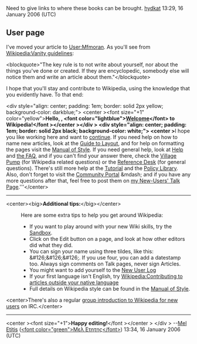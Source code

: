<article id="3739390" title=User talk:Mfmoran>
	<talkpage id="3739390" title="User talk:Mfmoran">
Need to give links to where these books can be brought.
[[User:Hydkat|hydkat]] 13:29, 16 January 2006 (UTC)

== User page ==

I've moved your article to [[User:Mfmoran]].  As you'll see from [[Wikipedia:Vanity guidelines]]:

&lt;blockquote&gt;&quot;The key rule is to not write about yourself, nor about the things you've done or created. If they are encyclopedic, somebody else will notice them and write an article about them.&quot;&lt;/blockquote&gt;

I hope that you'll stay and contribute to Wikipedia, using the knowledge that you evidently have.  To that end:

&lt;div style=&quot;align: center; padding: 1em; border: solid 2px yellow; background-color: darkblue;&quot;&gt;
&lt;center &gt;&lt;font size=&quot;+1&quot; color=&quot;yellow&quot;&gt;'''Hello, {{PAGENAME}}, &lt;font color=&quot;lightblue&quot;&gt;[[Wikipedia:Welcome, newcomers|Welcome]]&lt;/font&gt; to Wikipedia!&lt;/font &gt;&lt;/center &gt;&lt;/div &gt;
&lt;div style=&quot;align: center; padding: 1em; border: solid 2px black; background-color: white;&quot;&gt;		 
&lt;center &gt;'''I hope you like working here and want to [[Wikipedia:wikipedians|continue]]. If you need help on how to name new articles, look at the [[Wikipedia:Guide to layout|Guide to Layout]], and for help on formatting the pages visit the [[Wikipedia:Manual of Style|Manual of Style]]. If you need general help, look at [[Wikipedia:Help|Help]] and [[Wikipedia:FAQ|the FAQ]], and if you can't find your answer there, check the [[Wikipedia:Village pump|Village Pump]] (for Wikipedia related questions) or the [[Wikipedia:Reference desk|Reference Desk]] (for general questions).  There's still more help at the [[Wikipedia:Tutorial|Tutorial]] and the [[Wikipedia:Policy Library|Policy Library]].  Also, don't forget to visit the [[Wikipedia:Community Portal|Community Portal]] &amp;mdash; and if you have any more questions after that, feel free to post them on [[User talk:Mel Etitis/New users|my New-Users' Talk Page]].'''&lt;/center&gt;
----
&lt;center&gt;&lt;big&gt;'''Additional tips:'''&lt;/big&gt;&lt;/center&gt;
:Here are some extra tips to help you get around Wikipedia:
:*If you want to play around with your new Wiki skills, try the [[Wikipedia:Sandbox|Sandbox]].
:*Click on the Edit button on a page, and look at how other editors did what they did.
:*You can sign your name using three tildes, like this: &amp;#126;&amp;#126;&amp;#126;. If you use four, you can add a datestamp too.  Always sign comments on Talk pages, never sign Articles.
:*You might want to add yourself to the [[Wikipedia:New user log|New User Log]]
:*If your first language isn't English, try [[Wikipedia:Contributing to articles outside your native language]]
:*Full details on Wikipedia style can be found in the [[Wikipedia:Manual of Style|Manual of Style]].

&lt;center&gt;There's also a regular [[Wikipedia:Bootcamp|group introduction to Wikipedia for new users]] on IRC.&lt;/center&gt;
----
&lt;center &gt;&lt;font size=&quot;+1&quot;&gt;'''Happy editing!'''&lt;/font &gt;&lt;/center &gt;
&lt;/div &gt; --[[User:Mel Etitis|Mel Etitis]]  ([[User talk:Mel Etitis|&lt;font color=&quot;green&quot;&gt;Μελ Ετητης&lt;/font&gt;]]) 13:34, 16 January 2006 (UTC)
	</talkpage>
</article>